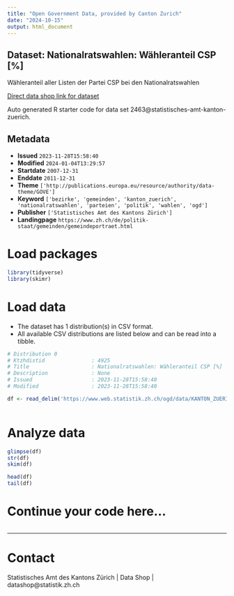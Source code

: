 ```yaml
---
title: "Open Government Data, provided by Canton Zurich"
date: "2024-10-15"
output: html_document
---
```


## Dataset: Nationalratswahlen: Wähleranteil CSP [%]

Wähleranteil aller Listen der Partei CSP bei den Nationalratswahlen

[Direct data shop link for dataset](https://www.zh.ch/de/politik-staat/statistik-daten/datenkatalog.html#/datasets/2463@statistisches-amt-kanton-zuerich)

Auto generated R starter code for data set 2463@statistisches-amt-kanton-zuerich.

## Metadata

- **Issued** `2023-11-28T15:58:40`
- **Modified** `2024-01-04T13:29:57`
- **Startdate** `2007-12-31`
- **Enddate** `2011-12-31`
- **Theme** `['http://publications.europa.eu/resource/authority/data-theme/GOVE']`
- **Keyword** `['bezirke', 'gemeinden', 'kanton_zuerich', 'nationalratswahlen', 'parteien', 'politik', 'wahlen', 'ogd']`
- **Publisher** `['Statistisches Amt des Kantons Zürich']`
- **Landingpage** `https://www.zh.ch/de/politik-staat/gemeinden/gemeindeportraet.html`


# Load packages

```r

library(tidyverse)
library(skimr)

```

# Load data

-   The dataset has 1 distribution(s) in CSV format.
-   All available CSV distributions are listed below and can be read into a tibble.

```r

# Distribution 0
# Ktzhdistid               : 4925
# Title                    : Nationalratswahlen: Wähleranteil CSP [%]
# Description              : None
# Issued                   : 2023-11-28T15:58:40
# Modified                 : 2023-11-28T15:58:40

df <- read_delim('https://www.web.statistik.zh.ch/ogd/data/KANTON_ZUERICH_845.csv')



```

# Analyze data

```r

glimpse(df)
str(df)
skim(df)

head(df)
tail(df)

```

# Continue your code here...

```r

```

------------------------------------------------------------------------

# Contact

Statistisches Amt des Kantons Zürich | Data Shop | datashop@statistik.zh.ch
